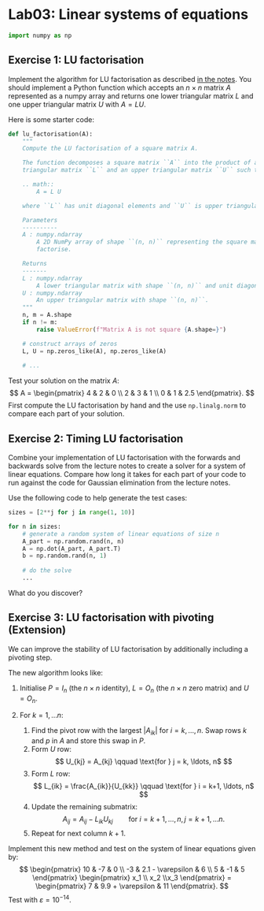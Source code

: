 # Lab03: Linear systems of equations

```python
import numpy as np
```

## Exercise 1: LU factorisation

Implement the algorithm for LU factorisation as described [in the notes](https://comp2870-2526.github.io/linear-algebra-notes/src/lec04.html#sec-LU-factorisation). You should implement a Python function which accepts an $n \times n$ matrix $A$ represented as a numpy array and returns one lower triangular matrix $L$ and one upper triangular matrix $U$ with $A = LU$.

Here is some starter code:
```python
def lu_factorisation(A):
    """
    Compute the LU factorisation of a square matrix A.

    The function decomposes a square matrix ``A`` into the product of a lower
    triangular matrix ``L`` and an upper triangular matrix ``U`` such that:

    .. math::
        A = L U

    where ``L`` has unit diagonal elements and ``U`` is upper triangular.

    Parameters
    ----------
    A : numpy.ndarray
        A 2D NumPy array of shape ``(n, n)`` representing the square matrix to
        factorise.

    Returns
    -------
    L : numpy.ndarray
        A lower triangular matrix with shape ``(n, n)`` and unit diagonal.
    U : numpy.ndarray
        An upper triangular matrix with shape ``(n, n)``.
    """
    n, m = A.shape
    if n != m:
        raise ValueError(f"Matrix A is not square {A.shape=}")

    # construct arrays of zeros
    L, U = np.zeros_like(A), np.zeros_like(A)
    
    # ...
```

Test your solution on the matrix $A$:
$$
A = \begin{pmatrix}
4 & 2 & 0 \\ 2 & 3 & 1 \\ 0 & 1 & 2.5
\end{pmatrix}.
$$
First compute the LU factorisation by hand and the use `np.linalg.norm` to compare each part of your solution.

## Exercise 2: Timing LU factorisation

Combine your implementation of LU factorisation with the forwards and backwards solve from the lecture notes to create a solver for a system of linear equations. Compare how long it takes for each part of your code to run against the code for Gaussian elimination from the lecture notes.

Use the following code to help generate the test cases:

```python
sizes = [2**j for j in range(1, 10)]

for n in sizes:
    # generate a random system of linear equations of size n
    A_part = np.random.rand(n, n)
    A = np.dot(A_part, A_part.T)
    b = np.random.rand(n, 1)
    
    # do the solve
    ...
```

What do you discover?

## Exercise 3: LU factorisation with pivoting (Extension)

We can improve the stability of LU factorisation by additionally including a pivoting step.

The new algorithm looks like:

1. Initialise $P = I_n$ (the $n \times n$ identity), $L = O_n$ (the $n \times n$ zero matrix) and $U = O_n$.
2. For $k = 1, \ldots n$:

    1. Find the pivot row with the largest $|A_{ik}|$ for $i = k, \ldots, n$. Swap rows $k$ and $p$ in $A$ and store this swap in $P$.
    2. Form $U$ row:
       $$
       U_{kj} = A_{kj} \qquad \text{for } j = k, \ldots, n$
       $$
    3. Form $L$ row:
       $$
       L_{ik} = \frac{A_{ik}}{U_{kk}} \qquad \text{for } i = k+1, \ldots, n$
       $$
    4. Update the remaining submatrix:
       $$
       A_{ij} = A_{ij} - L_{ik} U_{kj} \qquad \text{for } i = k+1, \ldots, n, j=k+1, \ldots n.
       $$
    5. Repeat for next column $k+1$.

Implement this new method and test on the system of linear equations given by:
$$
\begin{pmatrix}
10 & -7 & 0 \\ -3 & 2.1 - \varepsilon & 6 \\ 5 & -1 & 5
\end{pmatrix}
\begin{pmatrix}
x_1 \\ x_2 \\x_3
\end{pmatrix}
= \begin{pmatrix}
7 & 9.9 + \varepsilon & 11
\end{pmatrix}.
$$
Test with $\varepsilon = 10^{-14}$.
